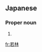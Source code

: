 ==Japanese==
{{ja-kanjitab|わか|はやし|k2=ばやし|r=y|yomi=kun}}

===Proper noun===
{{ja-pos|わかばやし|proper}}

# {{surname|lang=ja|sort=わかばやし}}

[[fr:若林]]